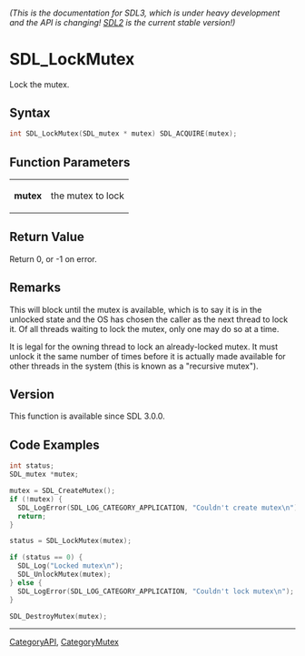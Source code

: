 ====== (This is the documentation for SDL3, which is under heavy development and the API is changing! [https://wiki.libsdl.org/ SDL2] is the current stable version!) ======
= SDL_LockMutex =

Lock the mutex.

== Syntax ==

<syntaxhighlight lang='c'>
int SDL_LockMutex(SDL_mutex * mutex) SDL_ACQUIRE(mutex);
</syntaxhighlight>

== Function Parameters ==

{|
|'''mutex'''
|the mutex to lock
|}

== Return Value ==

Return 0, or -1 on error.

== Remarks ==

This will block until the mutex is available, which is to say it is in the
unlocked state and the OS has chosen the caller as the next thread to lock
it. Of all threads waiting to lock the mutex, only one may do so at a time.

It is legal for the owning thread to lock an already-locked mutex. It must
unlock it the same number of times before it is actually made available for
other threads in the system (this is known as a "recursive mutex").

== Version ==

This function is available since SDL 3.0.0.

== Code Examples ==

<!-- # Begin Mutex Example -->
<syntaxhighlight lang='c'>
int status;
SDL_mutex *mutex;

mutex = SDL_CreateMutex();
if (!mutex) {
  SDL_LogError(SDL_LOG_CATEGORY_APPLICATION, "Couldn't create mutex\n");
  return;
}

status = SDL_LockMutex(mutex);

if (status == 0) {
  SDL_Log("Locked mutex\n");
  SDL_UnlockMutex(mutex);
} else {
  SDL_LogError(SDL_LOG_CATEGORY_APPLICATION, "Couldn't lock mutex\n");
}

SDL_DestroyMutex(mutex);
</syntaxhighlight>
<!-- # End Mutex Example -->

----
[[CategoryAPI]], [[CategoryMutex]]



